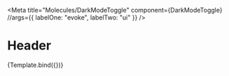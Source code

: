 

<Meta
  title="Molecules/DarkModeToggle"
  component={DarkModeToggle}
  //args={{ labelOne: "evoke", labelTwo: "ui" }}
/>

# Header


<Canvas>
  <Story name="DarkModeToggle">{Template.bind({})}</Story>
</Canvas>

<ArgsTable of={Header} />
